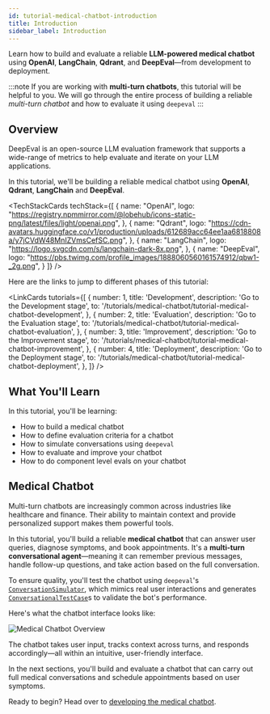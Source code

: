 ```yaml
---
id: tutorial-medical-chatbot-introduction
title: Introduction
sidebar_label: Introduction
---
```



Learn how to build and evaluate a reliable **LLM-powered medical chatbot** using **OpenAI**, **LangChain**, **Qdrant**, and **DeepEval**—from development to deployment.

:::note
If you are working with **multi-turn chatbots**, this tutorial will be helpful to you. We will go through the entire process of building a reliable _multi-turn chatbot_ and how to evaluate it using `deepeval`
:::

## Overview

DeepEval is an open-source LLM evaluation framework that supports a wide-range of metrics to help evaluate and iterate on your LLM applications.

In this tutorial, we'll be building a reliable medical chatbot using **OpenAI**, **Qdrant**, **LangChain** and **DeepEval**.

<TechStackCards
    techStack={[
        {
            name: "OpenAI",
            logo: "https://registry.npmmirror.com/@lobehub/icons-static-png/latest/files/light/openai.png",
        },
        {
            name: "Qdrant",
            logo: "https://cdn-avatars.huggingface.co/v1/production/uploads/612689acc64ee1aa6818808a/y7jCVdW48MnIZVmsCefSC.png",
        },
        {
            name: "LangChain",
            logo: "https://logo.svgcdn.com/s/langchain-dark-8x.png",
        },
        {
            name: "DeepEval",
            logo: "https://pbs.twimg.com/profile_images/1888060560161574912/qbw1-_2g.png",
        }
    ]}
/>

Here are the links to jump to different phases of this tutorial: 

<LinkCards
    tutorials={[
        {
            number: 1,
            title: 'Development',
            description: 'Go to the Development stage',
            to: '/tutorials/medical-chatbot/tutorial-medical-chatbot-development',
        },
        {
            number: 2,
            title: 'Evaluation',
            description: 'Go to the Evaluation stage',
            to: '/tutorials/medical-chatbot/tutorial-medical-chatbot-evaluation',
        },
        {
            number: 3,
            title: 'Improvement',
            description: 'Go to the Improvement stage',
            to: '/tutorials/medical-chatbot/tutorial-medical-chatbot-improvement',
        },
        {
            number: 4,
            title: 'Deployment',
            description: 'Go to the Deployment stage',
            to: '/tutorials/medical-chatbot/tutorial-medical-chatbot-deployment',
        },
    ]}
/>

## What You'll Learn

In this tutorial, you'll be learning:

- How to build a medical chatbot
- How to define evaluation criteria for a chatbot
- How to simulate conversations using `deepeval`
- How to evaluate and improve your chatbot
- How to do component level evals on your chatbot

## Medical Chatbot

Multi-turn chatbots are increasingly common across industries like healthcare and finance. Their ability to maintain context and provide personalized support makes them powerful tools.

In this tutorial, you'll build a reliable **medical chatbot** that can answer user queries, diagnose symptoms, and book appointments. It's a **multi-turn conversational agent**—meaning it can remember previous messages, handle follow-up questions, and take action based on the full conversation.

To ensure quality, you'll test the chatbot using `deepeval`'s [`ConversationSimulator`](https://deepeval.com/docs/conversation-simulator), which mimics real user interactions and generates [`ConversationalTestCase`](https://deepeval.com/docs/evaluation-multiturn-test-cases)s to validate the bot's performance.

Here's what the chatbot interface looks like:

![Medical Chatbot Overview](https://deepeval-docs.s3.us-east-1.amazonaws.com/tutorials:medical-chatbot:chatbot-overview.png)

The chatbot takes user input, tracks context across turns, and responds accordingly—all within an intuitive, user-friendly interface.

In the next sections, you'll build and evaluate a chatbot that can carry out full medical conversations and schedule appointments based on user symptoms.

Ready to begin? Head over to [developing the medical chatbot](/tutorials/medical-chatbot/tutorial-medical-chatbot-development).